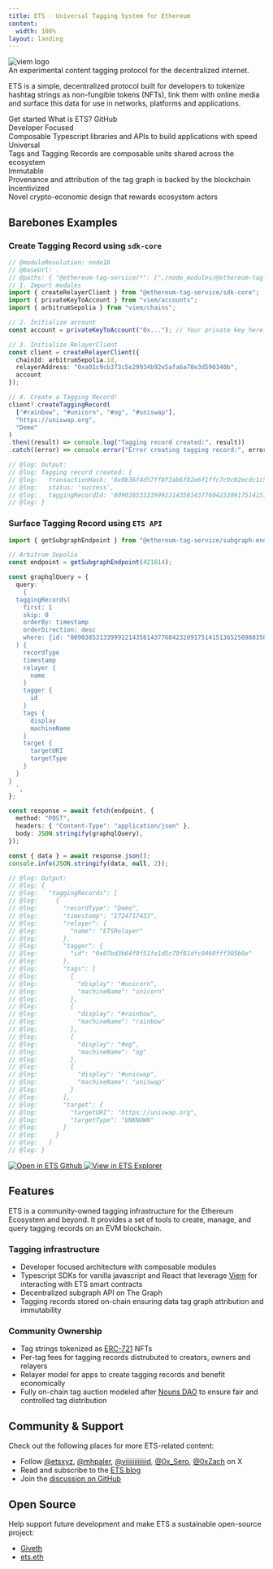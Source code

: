 ```yaml
---
title: ETS · Universal Tagging System for Ethereum
content:
  width: 100%
layout: landing
---
```



<div className="absolute max-w-[1120px] mx-auto w-full top-20 bottom-0 max-sm:w-[200%] max-sm:-left-[200px] max-sm:hidden" />

<div className="max-w-[1120px] mx-auto vp-doc relative px-[24px] mb-[96px] mt-[32px] md:px-0 md:mb-[64px]">
  <div className="pt-[48px] max-sm:pt-0">
    <div className="max-sm:px-0 flex justify-between z-0 max-md:justify-center">
      <div className="space-y-8 max-w-[400px] flex flex-col items-start max-md:items-center">
        <img className="h-[72px] dark:invert-[1] max-sm:h-[60px]" src="/ets-logotype-black.svg" alt="viem logo" />
        <div className="font-regular text-[36px] leading-tight max-sm:text-[18px] text-[#919193] max-md:text-center"><span className="text-black dark:text-white">An experimental content tagging protocol for the decentralized internet.</span></div>
        <p>ETS is a simple, decentralized protocol built for developers to tokenize hashtag strings as non-fungible tokens (NFTs), link them with online media and surface this data for use in networks, platforms and applications.</p>
        <div className="flex justify-center space-x-2">
          <HomePage.Button href="/docs/getting-started" variant="accent">Get started</HomePage.Button>
          <HomePage.Button href="/docs/faq">What is ETS?</HomePage.Button>
          <HomePage.Button href="https://github.com/wevm/viem">GitHub</HomePage.Button>
        </div>
      </div>
      <div className="flex flex-col justify-between w-[440px] space-y-10 max-lg:w-[300px] max-md:hidden">
        <div id="home-install" className="h-full"></div>
    </div>
    </div>
    <div className="flex justify-between flex-wrap mt-16 max-sm:hidden">
      <div className="pr-2 w-1/4 max-lg:pb-3 max-sm:px-0 max-lg:w-1/2 max-sm:w-full z-0">
        <div className="relative w-full h-[168px] max-lg:h-[142px] overflow-hidden">
          <div className="border-black dark:border-white border border-solid border-opacity-10 dark:border-opacity-10 rounded-lg h-full px-5 py-6 absolute z-10 flex flex-col justify-between w-full">
            <div className="text-xl font-medium text-black dark:text-white">Developer Focused</div>
            <div className="text-[17px] text-[#919193]">Composable Typescript libraries and APIs to build applications with speed</div>
          </div>
          <div className="absolute left-0 right-0 top-0 bottom-0 dark:bg-[#313136] opacity-20 z-0" />
          <div className="absolute left-0 right-0 top-0 bottom-0 backdrop-filter backdrop-blur-[2px] z-0" />
        </div>
      </div>
      <div className="pl-2 pr-2 max-sm:px-0 max-lg:pb-3 max-lg:pr-0 w-1/4 max-lg:w-1/2 max-sm:w-full z-0">
        <div className="relative w-full h-[168px] max-lg:h-[142px]">
          <div className="border-black dark:border-white border border-solid border-opacity-10 dark:border-opacity-10 rounded-lg h-full px-5 py-6 absolute z-10 flex flex-col justify-between w-full">
            <div className="text-xl font-medium text-black dark:text-white">Universal</div>
            <div>
            <div className="text-[17px] text-[#919193]">Tags and Tagging Records are composable units shared across the ecosystem</div>
            </div>
          </div>
          <div className="absolute left-0 right-0 top-0 bottom-0 dark:bg-[#313136] opacity-20 z-0" />
          <div className="absolute left-0 right-0 top-0 bottom-0 backdrop-filter backdrop-blur-[2px] z-0" />
        </div>
      </div>
      <div className="pl-2 pr-2 max-lg:pb-3 max-sm:px-0 max-lg:pl-0 w-1/4 max-lg:w-1/2 max-sm:w-full z-0">
        <div className="relative w-full h-[168px] max-lg:h-[142px]">
          <div className="border-black dark:border-white border border-solid border-opacity-10 dark:border-opacity-10 rounded-lg h-full px-5 py-6 absolute z-10 flex flex-col justify-between w-full">
            <div className="text-xl font-medium text-black dark:text-white">Immutable</div>
            <div className="text-[17px] text-[#919193]">Provenance and attribution of the tag graph is backed by the blockchain</div>
          </div>
          <div className="absolute left-0 right-0 top-0 bottom-0 dark:bg-[#313136] opacity-20 z-0" />
          <div className="absolute left-0 right-0 top-0 bottom-0 backdrop-filter backdrop-blur-[2px] z-0" />
        </div>
      </div>
      <div className="pl-2 w-1/4 max-sm:px-0 max-lg:w-1/2 max-sm:w-full z-0">
        <div className="relative w-full h-[168px] max-lg:h-[142px]">
          <div className="border-black dark:border-white border border-solid border-opacity-10 dark:border-opacity-10 rounded-lg h-full px-5 py-6 absolute z-10 flex flex-col justify-between w-full">
            <div className="text-xl font-medium text-black dark:text-white">Incentivized</div>
            <div className="text-[17px] text-[#919193]">Novel crypto-economic design that rewards ecosystem actors</div>
          </div>
          <div className="absolute left-0 right-0 top-0 bottom-0 dark:bg-[#313136] opacity-20 z-0" />
          <div className="absolute left-0 right-0 top-0 bottom-0 backdrop-filter backdrop-blur-[2px] z-0" />
        </div>
      </div>
    </div>
  </div>
</div>

<article className="vocs_Content max-w-3xl mt-[-80px] mx-auto">

#
# Barebones Examples

### Create Tagging Record using `sdk-core`
```ts twoslash
// @moduleResolution: node16
// @baseUrl: .
// @paths: { "@ethereum-tag-service/*": ["./node_modules/@ethereum-tag-service/*"] }
// 1. Import modules
import { createRelayerClient } from "@ethereum-tag-service/sdk-core";
import { privateKeyToAccount } from "viem/accounts";
import { arbitrumSepolia } from "viem/chains";

// 2. Initialize account
const account = privateKeyToAccount("0x..."); // Your private key here

// 3. Initialize RelayerClient
const client = createRelayerClient({
  chainId: arbitrumSepolia.id,
  relayerAddress: "0xa01c9cb373c5e29934b92e5afa6a78e3d590340b",
  account
});

// 4. Create a Tagging Record!
client?.createTaggingRecord(
  ["#rainbow", "#unicorn", "#og", "#uniswap"],
  "https://uniswap.org",
  "Demo"
)
.then((result) => console.log("Tagging record created:", result))
.catch((error) => console.error("Error creating tagging record:", error));

// @log: Output:
// @log: Tagging record created: {
// @log:   transactionHash: '0x0b36f4d57ff8f2ab6f82e6f1ffc7c9c02ecdc1c5ed8da68c09a79f31b9917e00',
// @log:   status: 'success',
// @log:   taggingRecordId: '80903853133999221435814377604232091751415136525898835875800777163543136099110'
// @log: }
```

### Surface Tagging Record using `ETS API`

```typescript twoslash
import { getSubgraphEndpoint } from "@ethereum-tag-service/subgraph-endpoints";

// Arbitrum Sepolia
const endpoint = getSubgraphEndpoint(421614);

const graphqlQuery = {
  query: `
    {
  taggingRecords(
    first: 1
    skip: 0
    orderBy: timestamp
    orderDirection: desc
    where: {id: "80903853133999221435814377604232091751415136525898835875800777163543136099110"}
  ) {
    recordType
    timestamp
    relayer {
      name
    }
    tagger {
      id
    }
    tags {
      display
      machineName
    }
    target {
      targetURI
      targetType
    }
  }
}
  `,
};

const response = await fetch(endpoint, {
  method: "POST",
  headers: { "Content-Type": "application/json" },
  body: JSON.stringify(graphqlQuery),
});

const { data } = await response.json();
console.info(JSON.stringify(data, null, 2));

// @log: Output:
// @log: {
// @log:   "taggingRecords": [
// @log:     {
// @log:       "recordType": "Demo",
// @log:       "timestamp": "1724717433",
// @log:       "relayer": {
// @log:         "name": "ETSRelayer"
// @log:       },
// @log:       "tagger": {
// @log:         "id": "0x07bd3b64f9f51fe1d5c79f81dfc0460fff305b0e"
// @log:       },
// @log:       "tags": [
// @log:         {
// @log:           "display": "#unicorn",
// @log:           "machineName": "unicorn"
// @log:         },
// @log:         {
// @log:           "display": "#rainbow",
// @log:           "machineName": "rainbow"
// @log:         },
// @log:         {
// @log:           "display": "#og",
// @log:           "machineName": "og"
// @log:         },
// @log:         {
// @log:           "display": "#uniswap",
// @log:           "machineName": "uniswap"
// @log:         }
// @log:       ],
// @log:       "target": {
// @log:         "targetURI": "https://uniswap.org",
// @log:         "targetType": "UNKNOWN"
// @log:       }
// @log:     }
// @log:   ]
// @log: }
```

<div className="flex justify-center space-x-4 my-4">
  <a href="https://github.com/ethereum-tag-service/examples/tree/main/sdk-core/simple_create-tagging-record" target="_blank">
    <img src="/view-in-github.svg" alt="Open in ETS Github" className="h-8 w-auto object-contain" />
  </a>
  <a href="https://arbitrumsepolia.app.ets.xyz/explore/tagging-records/80903853133999221435814377604232091751415136525898835875800777163543136099110" target="_blank">
    <img src="/view-tagging-record.svg" alt="View in ETS Explorer" className="h-8 w-auto object-contain" />
  </a>

</div>

## Features

ETS is a community-owned tagging infrastructure for the Ethereum Ecosystem and beyond. It provides a set of tools to create, manage, and query tagging records on an EVM blockchain.

### Tagging infrastructure
- Developer focused architecture with composable modules
- Typescript SDKs for vanilla javascript and React that leverage [Viem](https://viem.sh/) for interacting with ETS smart contracts
- Decentralized subgraph API on The Graph
- Tagging records stored on-chain ensuring data tag graph attribution and immutability

### Community Ownership
- Tag strings tokenized as [ERC-721](https://ethereum.org/en/glossary/#erc-721) NFTs
- Per-tag fees for tagging records distrubuted to creators, owners and relayers
- Relayer model for apps to create tagging records and benefit economically
- Fully on-chain tag auction modeled after [Nouns DAO](https://nouns.wtf/) to ensure fair and controlled tag distribution

## Community & Support
Check out the following places for more ETS-related content:

- Follow [@etsxyz](https://x.com/etsxyz), [@mhpaler](https://x.com/mhpaler), [@viiiiiiiiiiiid](https://x.com/viiiiiiiiiiiid), [@0x_Sero](https://x.com/@0x_Sero), [@0xZach](https://x.com/@0xZach) on X
- Read and subscribe to the [ETS blog](https://blog.ets.xyz)
- Join the [discussion on GitHub](https://github.com/orgs/ethereum-tag-service/discussions)

## Open Source

Help support future development and make ETS a sustainable open-source project:

- [Giveth](https://giveth.io/project/ethereum-tag-service)
- [ets.eth](https://etherscan.io/enslookup-search?search=ets.eth)

</article>
